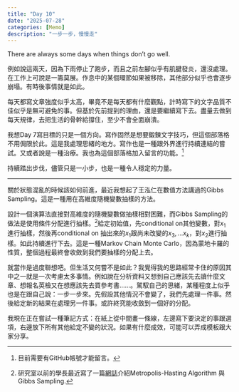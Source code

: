 ```yaml
---
title: "Day 10"
date: "2025-07-28"
categories: [Memo]
description: "一步一步，慢慢走"
---
```


There are always some days when things don't go well.

例如說這兩天，因為下雨停止了跑步，而且之前左腳似乎有肌腱發炎，還沒處理。在工作上可說是一籌莫展。作息中的某個環節如果被移除，其他部分似乎也會逐步崩塌。有時後事情就是如此。

每天都寫文章強度似乎太高，畢竟不是每天都有什麼觀點，計時寫下的文字品質不佳似乎是無可避免的事。但基於先前提到的理由，還是要繼續寫下去。盡量去做到每天規律，去把生活的骨幹給撐住，至少不會全面崩潰。

我想Day 7寫目標的只是一個方向。寫作固然是想要鍛鍊文字技巧，但這個部落格不用侷限於此。這是我處理思緒的地方。寫作也是一種跟外界進行持續連結的嘗試。又或者說是一種治療。我也為這個部落格加入留言的功能。[^1]

[^1]: 目前需要有GitHub帳號才能留言。

持續踏出步伐，儘管只是一小步，也是一種令人穩定的力量。

------------------------------------------------------------------------

關於狀態混亂的時候該如何前進，最近我想起了王泓仁在數值方法講過的Gibbs Sampling。這是一種用在高維度隨機變數抽樣的方法。

設計一個演算法直接對高維度的隨機變數做抽樣相對困難，而Gibbs Sampling的做法是使用條件分配進行抽樣。[^2]給定初始值，先conditional on其他變數，對$x_1$進行抽樣，然後再conditional on 抽出來的$x_1$跟尚未改變的$x_3,...x_k$，對$x_2$進行抽樣。如此持續進行下去。這是一種Markov Chain Monte Carlo，因為蒙地卡羅的性質，整個過程最終會收斂到我們要抽樣的分配上去。

[^2]: 研究室以前的學長最近寫了一篇[網誌](https://jessekelighine.com/metropolis-hastings-algorithm/)介紹Metropolis-Hasting Algorithm 與 Gibbs Sampling.

就當作是過度聯想吧。但生活又何嘗不是如此？我覺得我的思路經常卡住的原因其中之一就是一次考慮太多事情。例如說在分析資料又想到自己應該先去讀什麼文章、想報名英檢又在想應該先去買參考書......。駕馭自己的思緒，某種程度上似乎也是在跟自己說：一步一步來。先假設其他情況不會變了，我們先處理一件事。然後給定新的結果在處理另一件事。或許終究能收斂到一個好的分配。

我現在正在嘗試一種筆記方式：在紙上從中間畫一條線，左邊寫下要決定的事跟選項，右邊放下所有其他給定不變的狀況。如果有什麼成效，可能可以弄成模板跟大家分享。
